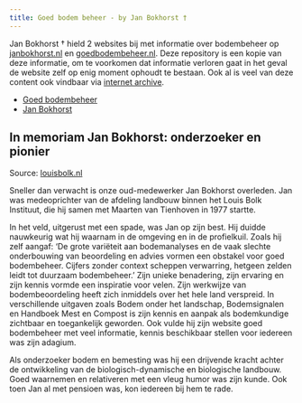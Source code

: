 ```yaml
---
title: Goed bodem beheer - by Jan Bokhorst †
---
```



Jan Bokhorst † hield 2 websites bij met informatie over bodembeheer op [janbokhorst.nl](janbokhorst.nl) en [goedbodembeheer.nl](goedbodembeheer.nl).
Deze repository is een kopie van deze informatie, om te voorkomen dat informatie verloren gaat in het geval de website zelf op enig moment ophoudt te bestaan. 
Ook al is veel van deze content ook vindbaar via [internet archive](https://web.archive.org/web/20230000000000*/goedbodembeheer.nl).


- [Goed bodembeheer](goedbodembeheer)
- [Jan Bokhorst](janbokhorst)

## In memoriam Jan Bokhorst: onderzoeker en pionier
Source: [louisbolk.nl](https://www.louisbolk.nl/actueel/memoriam-jan-bokhorst-onderzoeker-en-pionier)

Sneller dan verwacht is onze oud-medewerker Jan Bokhorst overleden. Jan was medeoprichter van de afdeling landbouw binnen het Louis Bolk Instituut, die hij samen met Maarten van Tienhoven in 1977 startte.

In het veld, uitgerust met een spade, was Jan op zijn best. Hij duidde nauwkeurig wat hij waarnam in de omgeving en in de profielkuil. Zoals hij zelf aangaf: ‘De grote variëteit aan bodemanalyses en de vaak slechte onderbouwing van beoordeling en advies vormen een obstakel voor goed bodembeheer. Cijfers zonder context scheppen verwarring, hetgeen zelden leidt tot duurzaam bodembeheer.’ Zijn unieke benadering, zijn ervaring en zijn kennis vormde een inspiratie voor velen. Zijn werkwijze van bodembeoordeling heeft zich inmiddels over het hele land verspreid. In verschillende uitgaven zoals Bodem onder het landschap, Bodemsignalen en Handboek Mest en Compost is zijn kennis en aanpak als bodemkundige zichtbaar en toegankelijk geworden. Ook vulde hij zijn website goed bodembeheer met veel informatie, kennis beschikbaar stellen voor iedereen was zijn adagium.

Als onderzoeker bodem en bemesting was hij een drijvende kracht achter de ontwikkeling van de biologisch-dynamische en biologische landbouw. Goed waarnemen en relativeren met een vleug humor was zijn kunde. Ook toen Jan al met pensioen was, kon iedereen bij hem te rade.
